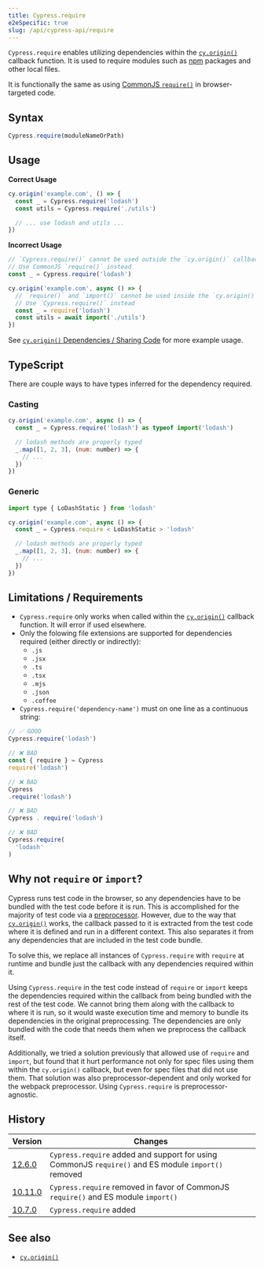 ```yaml
---
title: Cypress.require
e2eSpecific: true
slug: /api/cypress-api/require
---
```


`Cypress.require` enables utilizing dependencies within the
[`cy.origin()`](/api/commands/origin) callback function. It is used to require
modules such as [npm](https://www.npmjs.com/) packages and other local files.

It is functionally the same as using
[CommonJS `require()`](https://nodejs.org/en/knowledge/getting-started/what-is-require/)
in browser-targeted code.

## Syntax

```js
Cypress.require(moduleNameOrPath)
```

## Usage

**<Icon name="check-circle" color="green"></Icon> Correct Usage**

```js
cy.origin('example.com', () => {
  const _ = Cypress.require('lodash')
  const utils = Cypress.require('./utils')

  // ... use lodash and utils ...
})
```

**<Icon name="exclamation-triangle" color="red"></Icon> Incorrect Usage**

```js
// `Cypress.require()` cannot be used outside the `cy.origin()` callback.
// Use CommonJS `require()` instead
const _ = Cypress.require('lodash')

cy.origin('example.com', async () => {
  // `require()` and `import()` cannot be used inside the `cy.origin()` callback.
  // Use `Cypress.require()` instead
  const _ = require('lodash')
  const utils = await import('./utils')
})
```

See
[`cy.origin()` Dependencies / Sharing Code](/api/commands/origin#Dependencies-Sharing-Code)
for more example usage.

## TypeScript

There are couple ways to have types inferred for the dependency required.

### Casting

```js
cy.origin('example.com', async () => {
  const _ = Cypress.require('lodash') as typeof import('lodash')

  // lodash methods are properly typed
  _.map([1, 2, 3], (num: number) => {
    // ...
  })
})
```

### Generic

```js
import type { LoDashStatic } from 'lodash'

cy.origin('example.com', async () => {
  const _ = Cypress.require < LoDashStatic > 'lodash'

  // lodash methods are properly typed
  _.map([1, 2, 3], (num: number) => {
    // ...
  })
})
```

## Limitations / Requirements

- `Cypress.require` only works when called within the
  [`cy.origin()`](/api/commands/origin) callback function. It will error if used
  elsewhere.
- Only the folowing file extensions are supported for dependencies required
  (either directly or indirectly):
  - `.js`
  - `.jsx`
  - `.ts`
  - `.tsx`
  - `.mjs`
  - `.json`
  - `.coffee`
- `Cypress.require('dependency-name')` must on one line as a continuous string:

<!-- prettier-ignore-start -->
```js
// ✅ GOOD
Cypress.require('lodash')

// ❌ BAD
const { require } = Cypress
require('lodash')

// ❌ BAD
Cypress
.require('lodash')

// ❌ BAD
Cypress . require('lodash')

// ❌ BAD
Cypress.require(
  'lodash'
)
```
<!-- prettier-ignore-end -->

## Why not `require` or `import`?

Cypress runs test code in the browser, so any dependencies have to be bundled
with the test code before it is run. This is accomplished for the majority of
test code via a [preprocessor](/api/plugins/preprocessors-api). However, due to
the way that [`cy.origin()`](/api/commands/origin) works, the callback passed to
it is extracted from the test code where it is defined and run in a different
context. This also separates it from any dependencies that are included in the
test code bundle.

To solve this, we replace all instances of `Cypress.require` with `require` at
runtime and bundle just the callback with any dependencies required within it.

Using `Cypress.require` in the test code instead of `require` or `import` keeps
the dependencies required within the callback from being bundled with the rest
of the test code. We cannot bring them along with the callback to where it is
run, so it would waste execution time and memory to bundle its dependencies in
the original preprocessing. The dependencies are only bundled with the code that
needs them when we preprocess the callback itself.

Additionally, we tried a solution previously that allowed use of `require` and
`import`, but found that it hurt performance not only for spec files using them
within the `cy.origin()` callback, but even for spec files that did not use
them. That solution was also preprocessor-dependent and only worked for the
webpack preprocessor. Using `Cypress.require` is preprocessor-agnostic.

## History

| Version                                        | Changes                                                                                             |
| ---------------------------------------------- | --------------------------------------------------------------------------------------------------- |
| [12.6.0](/guides/references/changelog#10-7-0)  | `Cypress.require` added and support for using CommonJS `require()` and ES module `import()` removed |
| [10.11.0](/guides/references/changelog#10-7-0) | `Cypress.require` removed in favor of CommonJS `require()` and ES module `import()`                 |
| [10.7.0](/guides/references/changelog#10-7-0)  | `Cypress.require` added                                                                             |

## See also

- [`cy.origin()`](/api/commands/origin)
